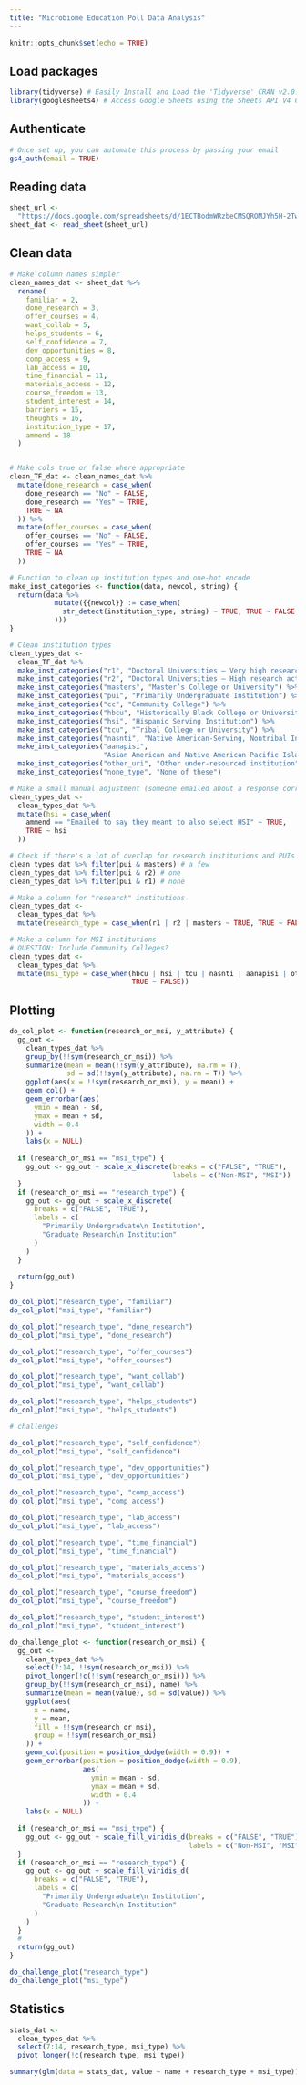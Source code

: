 ```yaml
---
title: "Microbiome Education Poll Data Analysis"
---
```


```r
knitr::opts_chunk$set(echo = TRUE)
```

## Load packages

```r
library(tidyverse) # Easily Install and Load the 'Tidyverse' CRAN v2.0.0
library(googlesheets4) # Access Google Sheets using the Sheets API V4 CRAN v1.1.1
```

## Authenticate

```r
# Once set up, you can automate this process by passing your email
gs4_auth(email = TRUE)
```

## Reading data 

```r
sheet_url <- 
  "https://docs.google.com/spreadsheets/d/1ECTBodmWRzbeCMSQROMJYh5H-2Tw6fFxdzFG7AShybg/edit?resourcekey=&gid=665284569#gid=665284569"
sheet_dat <- read_sheet(sheet_url)
```

## Clean data

```r
# Make column names simpler
clean_names_dat <- sheet_dat %>%
  rename(
    familiar = 2,
    done_research = 3,
    offer_courses = 4,
    want_collab = 5,
    helps_students = 6,
    self_confidence = 7,
    dev_opportunities = 8,
    comp_access = 9,
    lab_access = 10,
    time_financial = 11,
    materials_access = 12,
    course_freedom = 13,
    student_interest = 14,
    barriers = 15,
    thoughts = 16,
    institution_type = 17,
    ammend = 18
  )


# Make cols true or false where appropriate
clean_TF_dat <- clean_names_dat %>%
  mutate(done_research = case_when(
    done_research == "No" ~ FALSE,
    done_research == "Yes" ~ TRUE,
    TRUE ~ NA
  )) %>%
  mutate(offer_courses = case_when(
    offer_courses == "No" ~ FALSE,
    offer_courses == "Yes" ~ TRUE,
    TRUE ~ NA
  ))

# Function to clean up institution types and one-hot encode
make_inst_categories <- function(data, newcol, string) {
  return(data %>%
           mutate({{newcol}} := case_when(
             str_detect(institution_type, string) ~ TRUE, TRUE ~ FALSE
           )))
}

# Clean institution types
clean_types_dat <-
  clean_TF_dat %>%
  make_inst_categories("r1", "Doctoral Universities – Very high research activity") %>%
  make_inst_categories("r2", "Doctoral Universities – High research activity") %>%
  make_inst_categories("masters", "Master’s College or University") %>%
  make_inst_categories("pui", "Primarily Undergraduate Institution") %>%
  make_inst_categories("cc", "Community College") %>%
  make_inst_categories("hbcu", "Historically Black College or University") %>%
  make_inst_categories("hsi", "Hispanic Serving Institution") %>%
  make_inst_categories("tcu", "Tribal College or University") %>%
  make_inst_categories("nasnti", "Native American-Serving, Nontribal Institutions") %>%
  make_inst_categories("aanapisi",
                       "Asian American and Native American Pacific Islander-Serving Institution") %>%
  make_inst_categories("other_uri", "Other under-resourced institution") %>%
  make_inst_categories("none_type", "None of these")

# Make a small manual adjustment (someone emailed about a response correction)
clean_types_dat <-
  clean_types_dat %>%
  mutate(hsi = case_when(
    ammend == "Emailed to say they meant to also select HSI" ~ TRUE,
    TRUE ~ hsi
  ))

# Check if there's a lot of overlap for research institutions and PUIs
clean_types_dat %>% filter(pui & masters) # a few
clean_types_dat %>% filter(pui & r2) # one
clean_types_dat %>% filter(pui & r1) # none

# Make a column for "research" institutions
clean_types_dat <-
  clean_types_dat %>%
  mutate(research_type = case_when(r1 | r2 | masters ~ TRUE, TRUE ~ FALSE))

# Make a column for MSI institutions
# QUESTION: Include Community Colleges?
clean_types_dat <-
  clean_types_dat %>%
  mutate(msi_type = case_when(hbcu | hsi | tcu | nasnti | aanapisi | other_uri ~ TRUE, 
                              TRUE ~ FALSE))
```

## Plotting

```r
do_col_plot <- function(research_or_msi, y_attribute) {
  gg_out <-
    clean_types_dat %>%
    group_by(!!sym(research_or_msi)) %>%
    summarize(mean = mean(!!sym(y_attribute), na.rm = T),
              sd = sd(!!sym(y_attribute), na.rm = T)) %>%
    ggplot(aes(x = !!sym(research_or_msi), y = mean)) +
    geom_col() +
    geom_errorbar(aes(
      ymin = mean - sd,
      ymax = mean + sd,
      width = 0.4
    )) +
    labs(x = NULL)
  
  if (research_or_msi == "msi_type") {
    gg_out <- gg_out + scale_x_discrete(breaks = c("FALSE", "TRUE"),
                                        labels = c("Non-MSI", "MSI"))
  }
  if (research_or_msi == "research_type") {
    gg_out <- gg_out + scale_x_discrete(
      breaks = c("FALSE", "TRUE"),
      labels = c(
        "Primarily Undergraduate\n Institution",
        "Graduate Research\n Institution"
      )
    )
  }
  
  return(gg_out)
}

do_col_plot("research_type", "familiar")
do_col_plot("msi_type", "familiar")

do_col_plot("research_type", "done_research")
do_col_plot("msi_type", "done_research")

do_col_plot("research_type", "offer_courses")
do_col_plot("msi_type", "offer_courses")

do_col_plot("research_type", "want_collab")
do_col_plot("msi_type", "want_collab")

do_col_plot("research_type", "helps_students")
do_col_plot("msi_type", "helps_students")

# challenges

do_col_plot("research_type", "self_confidence")
do_col_plot("msi_type", "self_confidence")

do_col_plot("research_type", "dev_opportunities")
do_col_plot("msi_type", "dev_opportunities")

do_col_plot("research_type", "comp_access")
do_col_plot("msi_type", "comp_access")

do_col_plot("research_type", "lab_access")
do_col_plot("msi_type", "lab_access")

do_col_plot("research_type", "time_financial")
do_col_plot("msi_type", "time_financial")

do_col_plot("research_type", "materials_access")
do_col_plot("msi_type", "materials_access")

do_col_plot("research_type", "course_freedom")
do_col_plot("msi_type", "course_freedom")

do_col_plot("research_type", "student_interest")
do_col_plot("msi_type", "student_interest")
```

```r
do_challenge_plot <- function(research_or_msi) {
  gg_out <-
    clean_types_dat %>%
    select(7:14, !!sym(research_or_msi)) %>%
    pivot_longer(!c(!!sym(research_or_msi))) %>%
    group_by(!!sym(research_or_msi), name) %>%
    summarize(mean = mean(value), sd = sd(value)) %>%
    ggplot(aes(
      x = name,
      y = mean,
      fill = !!sym(research_or_msi),
      group = !!sym(research_or_msi)
    )) +
    geom_col(position = position_dodge(width = 0.9)) +
    geom_errorbar(position = position_dodge(width = 0.9),
                  aes(
                    ymin = mean - sd,
                    ymax = mean + sd,
                    width = 0.4
                  )) +
    labs(x = NULL)
  
  if (research_or_msi == "msi_type") {
    gg_out <- gg_out + scale_fill_viridis_d(breaks = c("FALSE", "TRUE"),
                                            labels = c("Non-MSI", "MSI"))
  }
  if (research_or_msi == "research_type") {
    gg_out <- gg_out + scale_fill_viridis_d(
      breaks = c("FALSE", "TRUE"),
      labels = c(
        "Primarily Undergraduate\n Institution",
        "Graduate Research\n Institution"
      )
    )
  }
  #
  return(gg_out)
}

do_challenge_plot("research_type")
do_challenge_plot("msi_type")
```

## Statistics

```r
stats_dat <-
  clean_types_dat %>%
  select(7:14, research_type, msi_type) %>%
  pivot_longer(!c(research_type, msi_type))

summary(glm(data = stats_dat, value ~ name + research_type + msi_type))
```
